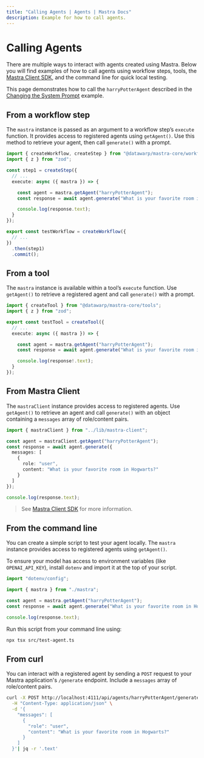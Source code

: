 ```yaml
---
title: "Calling Agents | Agents | Mastra Docs"
description: Example for how to call agents.
---
```


# Calling Agents

There are multiple ways to interact with agents created using Mastra. Below you will find examples of how to call agents using workflow steps, tools, the [Mastra Client SDK](../../docs/server-db/mastra-client.mdx), and the command line for quick local testing.

This page demonstrates how to call the `harryPotterAgent` described in the [Changing the System Prompt](./system-prompt.mdx) example.

## From a workflow step

The `mastra` instance is passed as an argument to a workflow step’s `execute` function. It provides access to registered agents using `getAgent()`. Use this method to retrieve your agent, then call `generate()` with a prompt.

```typescript filename="src/mastra/workflows/test-workflow.ts" showLineNumbers copy
import { createWorkflow, createStep } from "@datawarp/mastra-core/workflows";
import { z } from "zod";

const step1 = createStep({
  // ...
  execute: async ({ mastra }) => {

    const agent = mastra.getAgent("harryPotterAgent");
    const response = await agent.generate("What is your favorite room in Hogwarts?");

    console.log(response.text);
  }
});

export const testWorkflow = createWorkflow({
  // ...
})
  .then(step1)
  .commit();
```

## From a tool

The `mastra` instance is available within a tool’s `execute` function. Use `getAgent()` to retrieve a registered agent and call `generate()` with a prompt.

```typescript filename="src/mastra/tools/test-tool.ts" showLineNumbers copy
import { createTool } from "@datawarp/mastra-core/tools";
import { z } from "zod";

export const testTool = createTool({
  // ...
  execute: async ({ mastra }) => {

    const agent = mastra.getAgent("harryPotterAgent");
    const response = await agent.generate("What is your favorite room in Hogwarts?");

    console.log(response!.text);
  }
});
```

## From Mastra Client

The `mastraClient` instance provides access to registered agents. Use `getAgent()` to retrieve an agent and call `generate()` with an object containing a `messages` array of role/content pairs.

```typescript showLineNumbers copy
import { mastraClient } from "../lib/mastra-client";

const agent = mastraClient.getAgent("harryPotterAgent");
const response = await agent.generate({
  messages: [
    {
      role: "user",
      content: "What is your favorite room in Hogwarts?"
    }
  ]
});

console.log(response.text);
```

> See [Mastra Client SDK](../../docs/server-db/mastra-client.mdx) for more information.

## From the command line

You can create a simple script to test your agent locally. The `mastra` instance provides access to registered agents using `getAgent()`.

To ensure your model has access to environment variables (like `OPENAI_API_KEY`), install `dotenv` and import it at the top of your script.

```typescript filename="src/test-agent.ts" showLineNumbers copy
import "dotenv/config";

import { mastra } from "./mastra";

const agent = mastra.getAgent("harryPotterAgent");
const response = await agent.generate("What is your favorite room in Hogwarts?");

console.log(response.text);
```

Run this script from your command line using:

```bash
npx tsx src/test-agent.ts
```

## From curl

You can interact with a registered agent by sending a `POST` request to your Mastra application's `/generate` endpoint. Include a `messages` array of role/content pairs.

```bash
curl -X POST http://localhost:4111/api/agents/harryPotterAgent/generate \
  -H "Content-Type: application/json" \
  -d '{
    "messages": [
      {
        "role": "user",
        "content": "What is your favorite room in Hogwarts?"
      }
    ]
  }'| jq -r '.text'
```
